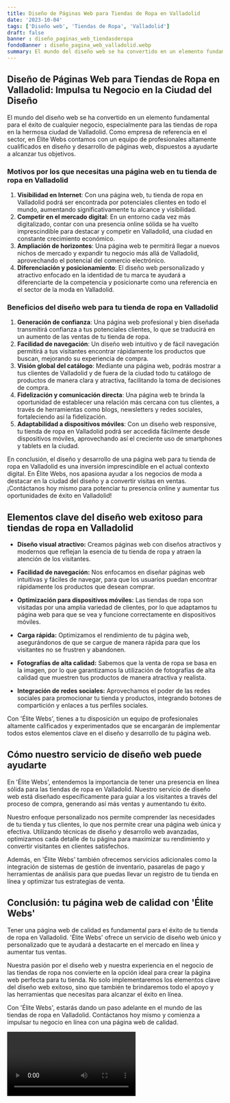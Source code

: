 ```yaml
---
title: Diseño de Páginas Web para Tiendas de Ropa en Valladolid
date: '2023-10-04'
tags: ['Diseño web', 'Tiendas de Ropa', 'Valladolid']
draft: false
banner : diseño_paginas_web_tiendasderopa
fondoBanner : diseño_pagina_web_valladolid.webp
summary: El mundo del diseño web se ha convertido en un elemento fundamental para el éxito de cualquier negocio, especialmente para las tiendas de ropa en la hermosa ciudad de Valladolid. Como empresa de referencia en el sector, en Élite Webs contamos con un equipo de profesionales altamente cualificados en diseño y desarrollo de páginas web, dispuestos a ayudarte a alcanzar tus objetivos.
---
```


## Diseño de Páginas Web para Tiendas de Ropa en Valladolid: Impulsa tu Negocio en la Ciudad del Diseño

El mundo del diseño web se ha convertido en un elemento fundamental para el éxito de cualquier negocio, especialmente para las tiendas de ropa en la hermosa ciudad de Valladolid. Como empresa de referencia en el sector, en Élite Webs contamos con un equipo de profesionales altamente cualificados en diseño y desarrollo de páginas web, dispuestos a ayudarte a alcanzar tus objetivos.

### Motivos por los que necesitas una página web en tu tienda de ropa en Valladolid

1. **Visibilidad en Internet**: Con una página web, tu tienda de ropa en Valladolid podrá ser encontrada por potenciales clientes en todo el mundo, aumentando significativamente tu alcance y visibilidad.
2. **Competir en el mercado digital**: En un entorno cada vez más digitalizado, contar con una presencia online sólida se ha vuelto imprescindible para destacar y competir en Valladolid, una ciudad en constante crecimiento económico.
3. **Ampliación de horizontes**: Una página web te permitirá llegar a nuevos nichos de mercado y expandir tu negocio más allá de Valladolid, aprovechando el potencial del comercio electrónico.
4. **Diferenciación y posicionamiento**: El diseño web personalizado y atractivo enfocado en la identidad de tu marca te ayudará a diferenciarte de la competencia y posicionarte como una referencia en el sector de la moda en Valladolid.

### Beneficios del diseño web para tu tienda de ropa en Valladolid

1. **Generación de confianza**: Una página web profesional y bien diseñada transmitirá confianza a tus potenciales clientes, lo que se traducirá en un aumento de las ventas de tu tienda de ropa.
2. **Facilidad de navegación**: Un diseño web intuitivo y de fácil navegación permitirá a tus visitantes encontrar rápidamente los productos que buscan, mejorando su experiencia de compra.
3. **Visión global del catálogo**: Mediante una página web, podrás mostrar a tus clientes de Valladolid y de fuera de la ciudad todo tu catálogo de productos de manera clara y atractiva, facilitando la toma de decisiones de compra.
4. **Fidelización y comunicación directa**: Una página web te brinda la oportunidad de establecer una relación más cercana con tus clientes, a través de herramientas como blogs, newsletters y redes sociales, fortaleciendo así la fidelización.
5. **Adaptabilidad a dispositivos móviles**: Con un diseño web responsive, tu tienda de ropa en Valladolid podrá ser accedida fácilmente desde dispositivos móviles, aprovechando así el creciente uso de smartphones y tablets en la ciudad.

En conclusión, el diseño y desarrollo de una página web para tu tienda de ropa en Valladolid es una inversión imprescindible en el actual contexto digital. En Élite Webs, nos apasiona ayudar a los negocios de moda a destacar en la ciudad del diseño y a convertir visitas en ventas. ¡Contáctanos hoy mismo para potenciar tu presencia online y aumentar tus oportunidades de éxito en Valladolid!

<GifSeo />

<Cta />

## Elementos clave del diseño web exitoso para tiendas de ropa en Valladolid

- **Diseño visual atractivo:** Creamos páginas web con diseños atractivos y modernos que reflejan la esencia de tu tienda de ropa y atraen la atención de los visitantes.

- **Facilidad de navegación:** Nos enfocamos en diseñar páginas web intuitivas y fáciles de navegar, para que los usuarios puedan encontrar rápidamente los productos que desean comprar.

- **Optimización para dispositivos móviles:** Las tiendas de ropa son visitadas por una amplia variedad de clientes, por lo que adaptamos tu página web para que se vea y funcione correctamente en dispositivos móviles.

- **Carga rápida:** Optimizamos el rendimiento de tu página web, asegurándonos de que se cargue de manera rápida para que los visitantes no se frustren y abandonen.

- **Fotografías de alta calidad:** Sabemos que la venta de ropa se basa en la imagen, por lo que garantizamos la utilización de fotografías de alta calidad que muestren tus productos de manera atractiva y realista.

- **Integración de redes sociales:** Aprovechamos el poder de las redes sociales para promocionar tu tienda y productos, integrando botones de compartición y enlaces a tus perfiles sociales.

Con 'Élite Webs', tienes a tu disposición un equipo de profesionales altamente calificados y experimentados que se encargarán de implementar todos estos elementos clave en el diseño y desarrollo de tu página web.

## Cómo nuestro servicio de diseño web puede ayudarte

En 'Élite Webs', entendemos la importancia de tener una presencia en línea sólida para las tiendas de ropa en Valladolid. Nuestro servicio de diseño web está diseñado específicamente para guiar a los visitantes a través del proceso de compra, generando así más ventas y aumentando tu éxito.

Nuestro enfoque personalizado nos permite comprender las necesidades de tu tienda y tus clientes, lo que nos permite crear una página web única y efectiva. Utilizando técnicas de diseño y desarrollo web avanzadas, optimizamos cada detalle de tu página para maximizar su rendimiento y convertir visitantes en clientes satisfechos.

Además, en 'Élite Webs' también ofrecemos servicios adicionales como la integración de sistemas de gestión de inventario, pasarelas de pago y herramientas de análisis para que puedas llevar un registro de tu tienda en línea y optimizar tus estrategias de venta.

## Conclusión: tu página web de calidad con 'Élite Webs'

Tener una página web de calidad es fundamental para el éxito de tu tienda de ropa en Valladolid. 'Élite Webs' ofrece un servicio de diseño web único y personalizado que te ayudará a destacarte en el mercado en línea y aumentar tus ventas.

Nuestra pasión por el diseño web y nuestra experiencia en el negocio de las tiendas de ropa nos convierte en la opción ideal para crear la página web perfecta para tu tienda. No solo implementaremos los elementos clave del diseño web exitoso, sino que también te brindaremos todo el apoyo y las herramientas que necesitas para alcanzar el éxito en línea.

Con 'Élite Webs', estarás dando un paso adelante en el mundo de las tiendas de ropa en Valladolid. Contáctanos hoy mismo y comienza a impulsar tu negocio en línea con una página web de calidad.

<Video />

<CtaBot job='Tiendas de Ropa' city='Valladolid'/>

<Gmaps query='Valladolid+españa+maps' />